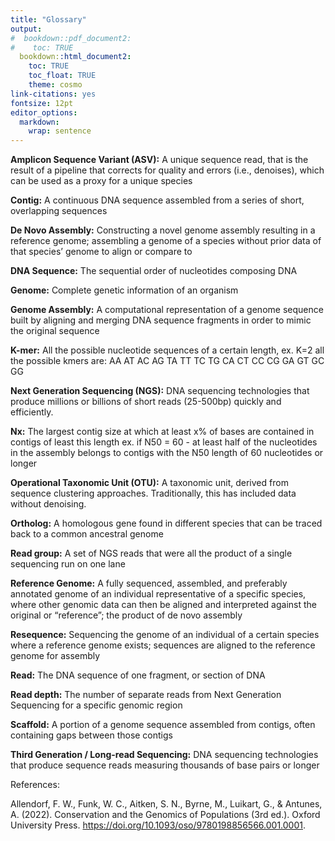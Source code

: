 ```yaml
---
title: "Glossary"
output:
#  bookdown::pdf_document2:
#    toc: TRUE
  bookdown::html_document2: 
    toc: TRUE
    toc_float: TRUE
    theme: cosmo
link-citations: yes
fontsize: 12pt
editor_options: 
  markdown: 
    wrap: sentence
---
```


**Amplicon Sequence Variant (ASV):** A unique sequence read, that is the result of a pipeline that corrects for quality and errors (i.e., denoises), which can be used as a proxy for a unique species 

**Contig:** A continuous DNA sequence assembled from a series of short, overlapping sequences 

**De Novo Assembly:** Constructing a novel genome assembly resulting in a reference genome; assembling a genome of a species without prior data of that species' genome to align or compare to 

**DNA Sequence:** The sequential order of nucleotides composing DNA

**Genome:** Complete genetic information of an organism

**Genome Assembly:** A computational representation of a genome sequence built by aligning and merging DNA sequence fragments in order to mimic the original sequence 

**K-mer:** All the possible nucleotide sequences of a certain length, ex. K=2 all the possible kmers are: AA AT AC AG TA TT TC TG CA CT CC CG GA GT GC GG

**Next Generation Sequencing (NGS):** DNA sequencing technologies that produce millions or billions of short reads (25-500bp) quickly and efficiently.

**Nx:** The largest contig size at which at least x% of bases are contained in contigs of least this length
  ex. if N50 = 60 - at least half of the nucleotides in the assembly belongs to contigs with the N50 length of 60 nucleotides or longer

**Operational Taxonomic Unit (OTU):** A taxonomic unit, derived from sequence clustering approaches. Traditionally, this has included data without denoising. 

**Ortholog:** A homologous gene found in different species that can be traced back to a common ancestral genome 

**Read group:** A set of NGS reads that were all the product of a single sequencing run on one lane

**Reference Genome:** A fully sequenced, assembled, and preferably annotated genome of an individual representative of a specific species, where other genomic data can then be aligned and interpreted against the original or "reference"; the product of de novo assembly 

**Resequence:** Sequencing the genome of an individual of a certain species where a reference genome exists; sequences are aligned to the reference genome for assembly

**Read:** The DNA sequence of one fragment, or section of DNA 

**Read depth:** The number of separate reads from Next Generation Sequencing for a specific genomic region 

**Scaffold:** A portion of a genome sequence assembled from contigs, often containing gaps between those contigs 

**Third Generation / Long-read Sequencing:** DNA sequencing technologies that produce sequence reads measuring thousands of base pairs or longer 



References:

Allendorf, F. W., Funk, W. C., Aitken, S. N., Byrne, M., Luikart, G., & Antunes, A. (2022). Conservation and the Genomics of Populations (3rd ed.). Oxford University Press. [https://doi.org/10.1093/oso/9780198856566.001.0001](https://doi.org/10.1093/oso/9780198856566.001.0001).